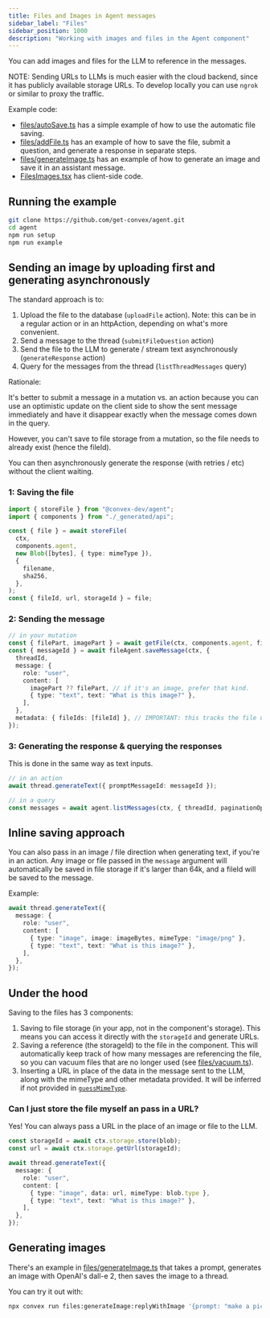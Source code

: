 ```yaml
---
title: Files and Images in Agent messages
sidebar_label: "Files"
sidebar_position: 1000
description: "Working with images and files in the Agent component"
---
```


You can add images and files for the LLM to reference in the messages.

NOTE: Sending URLs to LLMs is much easier with the cloud backend, since it has
publicly available storage URLs. To develop locally you can use `ngrok` or
similar to proxy the traffic.

Example code:

- [files/autoSave.ts](../example/convex/files/autoSave.ts) has a simple example
  of how to use the automatic file saving.
- [files/addFile.ts](../example/convex/files/addFile.ts) has an example of how
  to save the file, submit a question, and generate a response in separate
  steps.
- [files/generateImage.ts](../example/convex/files/generateImage.ts) has an
  example of how to generate an image and save it in an assistant message.
- [FilesImages.tsx](../example/ui/files/FilesImages.tsx) has client-side code.

## Running the example

```sh
git clone https://github.com/get-convex/agent.git
cd agent
npm run setup
npm run example
```

## Sending an image by uploading first and generating asynchronously

The standard approach is to:

1. Upload the file to the database (`uploadFile` action). Note: this can be in a
   regular action or in an httpAction, depending on what's more convenient.
2. Send a message to the thread (`submitFileQuestion` action)
3. Send the file to the LLM to generate / stream text asynchronously
   (`generateResponse` action)
4. Query for the messages from the thread (`listThreadMessages` query)

Rationale:

It's better to submit a message in a mutation vs. an action because you can use
an optimistic update on the client side to show the sent message immediately and
have it disappear exactly when the message comes down in the query.

However, you can't save to file storage from a mutation, so the file needs to
already exist (hence the fileId).

You can then asynchronously generate the response (with retries / etc) without
the client waiting.

### 1: Saving the file

```ts
import { storeFile } from "@convex-dev/agent";
import { components } from "./_generated/api";

const { file } = await storeFile(
  ctx,
  components.agent,
  new Blob([bytes], { type: mimeType }),
  {
    filename,
    sha256,
  },
);
const { fileId, url, storageId } = file;
```

### 2: Sending the message

```ts
// in your mutation
const { filePart, imagePart } = await getFile(ctx, components.agent, fileId);
const { messageId } = await fileAgent.saveMessage(ctx, {
  threadId,
  message: {
    role: "user",
    content: [
      imagePart ?? filePart, // if it's an image, prefer that kind.
      { type: "text", text: "What is this image?" },
    ],
  },
  metadata: { fileIds: [fileId] }, // IMPORTANT: this tracks the file usage.
});
```

### 3: Generating the response & querying the responses

This is done in the same way as text inputs.

```ts
// in an action
await thread.generateText({ promptMessageId: messageId });
```

```ts
// in a query
const messages = await agent.listMessages(ctx, { threadId, paginationOpts });
```

## Inline saving approach

You can also pass in an image / file direction when generating text, if you're
in an action. Any image or file passed in the `message` argument will
automatically be saved in file storage if it's larger than 64k, and a fileId
will be saved to the message.

Example:

```ts
await thread.generateText({
  message: {
    role: "user",
    content: [
      { type: "image", image: imageBytes, mimeType: "image/png" },
      { type: "text", text: "What is this image?" },
    ],
  },
});
```

## Under the hood

Saving to the files has 3 components:

1. Saving to file storage (in your app, not in the component's storage). This
   means you can access it directly with the `storageId` and generate URLs.
2. Saving a reference (the storageId) to the file in the component. This will
   automatically keep track of how many messages are referencing the file, so
   you can vacuum files that are no longer used (see
   [files/vacuum.ts](../example/convex/files/vacuum.ts)).
3. Inserting a URL in place of the data in the message sent to the LLM, along
   with the mimeType and other metadata provided. It will be inferred if not
   provided in
   [`guessMimeType`](https://github.com/get-convex/agent/blob/main/src/mapping.ts#L556).

### Can I just store the file myself an pass in a URL?

Yes! You can always pass a URL in the place of an image or file to the LLM.

```ts
const storageId = await ctx.storage.store(blob);
const url = await ctx.storage.getUrl(storageId);

await thread.generateText({
  message: {
    role: "user",
    content: [
      { type: "image", data: url, mimeType: blob.type },
      { type: "text", text: "What is this image?" },
    ],
  },
});
```

## Generating images

There's an example in
[files/generateImage.ts](../example/convex/files/generateImage.ts) that takes a
prompt, generates an image with OpenAI's dall-e 2, then saves the image to a
thread.

You can try it out with:

```sh
npx convex run files:generateImage:replyWithImage '{prompt: "make a picture of a cat" }'
```
